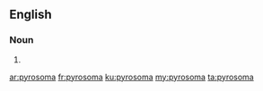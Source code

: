 {{also|Pyrosoma}}
==English==

===Noun===
{{head|en|noun plural form}}

# {{plural of|pyrosome|lang=en}}

[[ar:pyrosoma]]
[[fr:pyrosoma]]
[[ku:pyrosoma]]
[[my:pyrosoma]]
[[ta:pyrosoma]]
